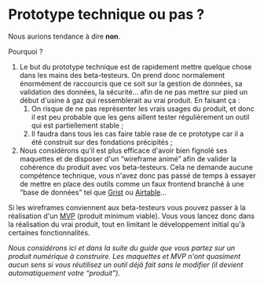 # Prototype technique ou pas ?

Nous aurions tendance à dire **non**.

Pourquoi ?

1.  Le but du prototype technique est de rapidement mettre quelque chose dans les mains des beta-testeurs. On prend donc normalement énormément de raccourcis que ce soit sur la gestion de données, sa validation des données, la sécurité… afin de ne pas mettre sur pied un début d'usine à gaz qui ressemblerait au vrai produit. En faisant ça :
    1.  On risque de ne pas représenter les vrais usages du produit, et donc il est peu probable que les gens aillent tester régulièrement un outil qui est partiellement stable ;
    2.  Il faudra dans tous les cas faire table rase de ce prototype car il a été construit sur des fondations précipités ;
2.  Nous considérons qu'il est plus efficace d'avoir bien fignolé ses maquettes et de disposer d'un “wireframe animé” afin de valider la cohérence du produit avec vos beta-testeurs. Cela ne demande aucune compétence technique, vous n'avez donc pas passé de temps à essayer de mettre en place des outils comme un faux frontend branché à une “base de données” tel que [Grist](https://www.getgrist.com/) ou [Airtable](https://www.airtable.com/)…

Si les wireframes conviennent aux beta-testeurs vous pouvez passer à la réalisation d'un [MVP](https://en.wikipedia.org/wiki/Minimum_viable_product) (produit minimum viable). Vous vous lancez donc dans la réalisation du vrai produit, tout en limitant le développement initial qu'à certaines fonctionnalités.

_Nous considérons ici et dans la suite du guide que vous partez sur un produit numérique à construire. Les maquettes et MVP n'ont quasiment aucun sens si vous réutilisez un outil déjà fait sans le modifier (il devient automatiquement votre “produit”)._
